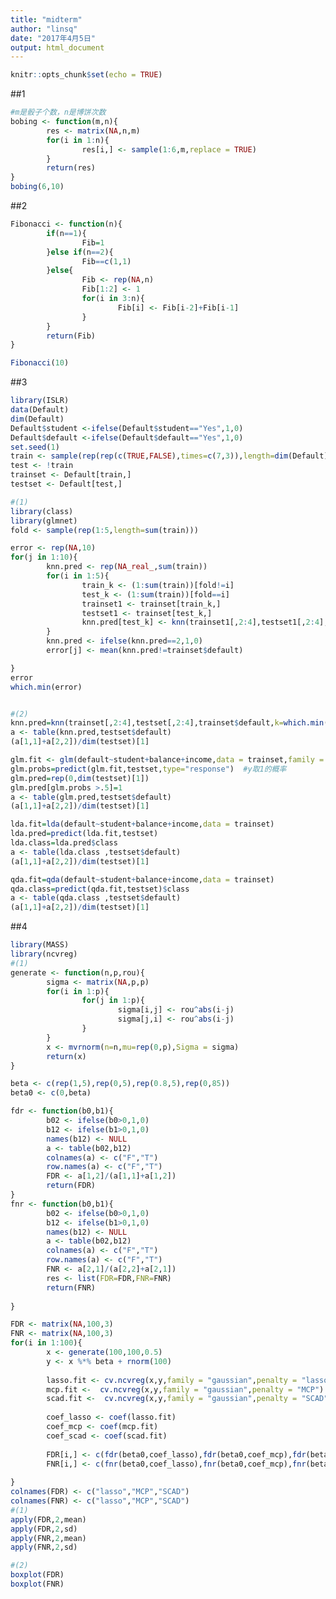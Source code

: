 ---
title: "midterm"
author: "linsq"
date: "2017年4月5日"
output: html_document
---

```{r setup, include=FALSE}
knitr::opts_chunk$set(echo = TRUE)
```

##1
```{r}
#m是骰子个数，n是博饼次数
bobing <- function(m,n){
        res <- matrix(NA,n,m)
        for(i in 1:n){
                res[i,] <- sample(1:6,m,replace = TRUE)
        }
        return(res)
}
bobing(6,10)
```

##2
```{r}
Fibonacci <- function(n){
        if(n==1){
                Fib=1
        }else if(n==2){
                Fib==c(1,1)
        }else{
                Fib <- rep(NA,n)
                Fib[1:2] <- 1
                for(i in 3:n){
                        Fib[i] <- Fib[i-2]+Fib[i-1]
                }
        }
        return(Fib)
}

Fibonacci(10)
```


##3
```{r}
library(ISLR)
data(Default)
dim(Default)
Default$student <-ifelse(Default$student=="Yes",1,0)
Default$default <-ifelse(Default$default=="Yes",1,0)
set.seed(1)
train <- sample(rep(rep(c(TRUE,FALSE),times=c(7,3)),length=dim(Default)[1]))
test <- !train
trainset <- Default[train,]
testset <- Default[test,]

#(1)
library(class)
library(glmnet)
fold <- sample(rep(1:5,length=sum(train)))

error <- rep(NA,10)
for(j in 1:10){
        knn.pred <- rep(NA_real_,sum(train))
        for(i in 1:5){
                train_k <- (1:sum(train))[fold!=i]
                test_k <- (1:sum(train))[fold==i]
                trainset1 <- trainset[train_k,]
                testset1 <- trainset[test_k,]
                knn.pred[test_k] <- knn(trainset1[,2:4],testset1[,2:4],trainset1$default,k=j)
        }
        knn.pred <- ifelse(knn.pred==2,1,0)
        error[j] <- mean(knn.pred!=trainset$default)

}
error
which.min(error)


#(2)
knn.pred=knn(trainset[,2:4],testset[,2:4],trainset$default,k=which.min(error))
a <- table(knn.pred,testset$default)
(a[1,1]+a[2,2])/dim(testset)[1]

glm.fit <- glm(default~student+balance+income,data = trainset,family = "binomial")
glm.probs=predict(glm.fit,testset,type="response")  #y取1的概率
glm.pred=rep(0,dim(testset)[1])
glm.pred[glm.probs >.5]=1
a <- table(glm.pred,testset$default)
(a[1,1]+a[2,2])/dim(testset)[1]

lda.fit=lda(default~student+balance+income,data = trainset)
lda.pred=predict(lda.fit,testset)
lda.class=lda.pred$class
a <- table(lda.class ,testset$default)
(a[1,1]+a[2,2])/dim(testset)[1]

qda.fit=qda(default~student+balance+income,data = trainset)
qda.class=predict(qda.fit,testset)$class 
a <- table(qda.class ,testset$default)
(a[1,1]+a[2,2])/dim(testset)[1]
```




##4
```{r}
library(MASS)
library(ncvreg)
#(1)
generate <- function(n,p,rou){
        sigma <- matrix(NA,p,p)
        for(i in 1:p){
                for(j in 1:p){
                        sigma[i,j] <- rou^abs(i-j)
                        sigma[j,i] <- rou^abs(i-j)
                }
        }
        x <- mvrnorm(n=n,mu=rep(0,p),Sigma = sigma)
        return(x)
}

beta <- c(rep(1,5),rep(0,5),rep(0.8,5),rep(0,85))
beta0 <- c(0,beta)

fdr <- function(b0,b1){
        b02 <- ifelse(b0>0,1,0)
        b12 <- ifelse(b1>0,1,0)
        names(b12) <- NULL
        a <- table(b02,b12)
        colnames(a) <- c("F","T")
        row.names(a) <- c("F","T")
        FDR <- a[1,2]/(a[1,1]+a[1,2])
        return(FDR)
}
fnr <- function(b0,b1){
        b02 <- ifelse(b0>0,1,0)
        b12 <- ifelse(b1>0,1,0)
        names(b12) <- NULL
        a <- table(b02,b12)
        colnames(a) <- c("F","T")
        row.names(a) <- c("F","T")
        FNR <- a[2,1]/(a[2,2]+a[2,1])
        res <- list(FDR=FDR,FNR=FNR)
        return(FNR)
        
}

FDR <- matrix(NA,100,3)
FNR <- matrix(NA,100,3)
for(i in 1:100){
        x <- generate(100,100,0.5)
        y <- x %*% beta + rnorm(100)
        
        lasso.fit <- cv.ncvreg(x,y,family = "gaussian",penalty = "lasso")
        mcp.fit <-  cv.ncvreg(x,y,family = "gaussian",penalty = "MCP")
        scad.fit <-  cv.ncvreg(x,y,family = "gaussian",penalty = "SCAD")
        
        coef_lasso <- coef(lasso.fit)
        coef_mcp <- coef(mcp.fit)
        coef_scad <- coef(scad.fit)
        
        FDR[i,] <- c(fdr(beta0,coef_lasso),fdr(beta0,coef_mcp),fdr(beta0,coef_scad))
        FNR[i,] <- c(fnr(beta0,coef_lasso),fnr(beta0,coef_mcp),fnr(beta0,coef_scad))
        
}
colnames(FDR) <- c("lasso","MCP","SCAD")
colnames(FNR) <- c("lasso","MCP","SCAD")
#(1)
apply(FDR,2,mean)
apply(FDR,2,sd)
apply(FNR,2,mean)
apply(FNR,2,sd)

#(2)
boxplot(FDR)
boxplot(FNR)

```

